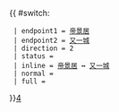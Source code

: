{{ #switch: {{{format|}}}
  | endpoint1 = [[帝景居]]
  | endpoint2 = [[又一城]]
  | direction = 2
  | status = 
  | inline = [[帝景居]] ↔ [[又一城]]
  | normal =
  | full =
}}<noinclude>[[category:九龍居民巴士路線模板|4‎]]</noinclude>